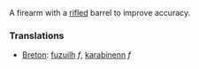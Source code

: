 A firearm with a [[rifled]] barrel to improve accuracy.

===Translations===
*[[Breton]]: [[fuzuilh]] ''f'', [[karabinenn]] ''f''